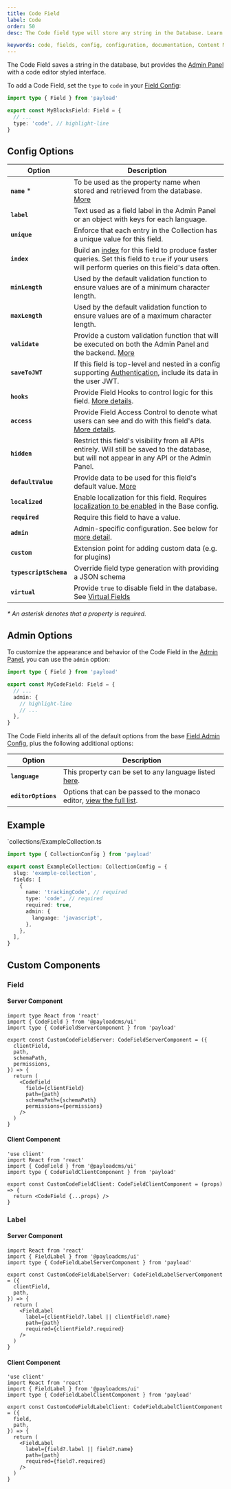```yaml
---
title: Code Field
label: Code
order: 50
desc: The Code field type will store any string in the Database. Learn how to use Code fields, see examples and options.

keywords: code, fields, config, configuration, documentation, Content Management System, cms, headless, javascript, node, react, nextjs
---
```


The Code Field saves a string in the database, but provides the [Admin Panel](../admin/overview) with a code editor styled interface.

<LightDarkImage
  srcLight="https://payloadcms.com/images/docs/fields/code.png"
  srcDark="https://payloadcms.com/images/docs/fields/code-dark.png"
  alt="Shows a Code field in the Payload Admin Panel"
  caption="This field is using the `monaco-react` editor syntax highlighting."
/>

To add a Code Field, set the `type` to `code` in your [Field Config](./overview):

```ts
import type { Field } from 'payload'

export const MyBlocksField: Field = {
  // ...
  type: 'code', // highlight-line
}
```

## Config Options

| Option                 | Description                                                                                                                                                                 |
| ---------------------- | --------------------------------------------------------------------------------------------------------------------------------------------------------------------------- |
| **`name`** \*          | To be used as the property name when stored and retrieved from the database. [More](/docs/fields/overview#field-names)                                                      |
| **`label`**            | Text used as a field label in the Admin Panel or an object with keys for each language.                                                                                     |
| **`unique`**           | Enforce that each entry in the Collection has a unique value for this field.                                                                                                |
| **`index`**            | Build an [index](/docs/database/overview) for this field to produce faster queries. Set this field to `true` if your users will perform queries on this field's data often. |
| **`minLength`**        | Used by the default validation function to ensure values are of a minimum character length.                                                                                 |
| **`maxLength`**        | Used by the default validation function to ensure values are of a maximum character length.                                                                                 |
| **`validate`**         | Provide a custom validation function that will be executed on both the Admin Panel and the backend. [More](/docs/fields/overview#validation)                                |
| **`saveToJWT`**        | If this field is top-level and nested in a config supporting [Authentication](/docs/authentication/overview), include its data in the user JWT.                             |
| **`hooks`**            | Provide Field Hooks to control logic for this field. [More details](../hooks/fields).                                                                                       |
| **`access`**           | Provide Field Access Control to denote what users can see and do with this field's data. [More details](../access-control/fields).                                          |
| **`hidden`**           | Restrict this field's visibility from all APIs entirely. Will still be saved to the database, but will not appear in any API or the Admin Panel.                            |
| **`defaultValue`**     | Provide data to be used for this field's default value. [More](/docs/fields/overview#default-values)                                                                        |
| **`localized`**        | Enable localization for this field. Requires [localization to be enabled](/docs/configuration/localization) in the Base config.                                             |
| **`required`**         | Require this field to have a value.                                                                                                                                         |
| **`admin`**            | Admin-specific configuration. See below for [more detail](#admin-options).                                                                                                  |
| **`custom`**           | Extension point for adding custom data (e.g. for plugins)                                                                                                                   |
| **`typescriptSchema`** | Override field type generation with providing a JSON schema                                                                                                                 |
| **`virtual`**          | Provide `true` to disable field in the database. See [Virtual Fields](https://payloadcms.com/blog/learn-how-virtual-fields-can-help-solve-common-cms-challenges)            |

_\* An asterisk denotes that a property is required._

## Admin Options

To customize the appearance and behavior of the Code Field in the [Admin Panel](../admin/overview), you can use the `admin` option:

```ts
import type { Field } from 'payload'

export const MyCodeField: Field = {
  // ...
  admin: {
    // highlight-line
    // ...
  },
}
```

The Code Field inherits all of the default options from the base [Field Admin Config](./overview#admin-options), plus the following additional options:

| Option              | Description                                                                                                                                                                     |
| ------------------- | ------------------------------------------------------------------------------------------------------------------------------------------------------------------------------- |
| **`language`**      | This property can be set to any language listed [here](https://github.com/microsoft/monaco-editor/tree/main/src/basic-languages).                                               |
| **`editorOptions`** | Options that can be passed to the monaco editor, [view the full list](https://microsoft.github.io/monaco-editor/typedoc/interfaces/editor.IDiffEditorConstructionOptions.html). |

## Example

`collections/ExampleCollection.ts

```ts
import type { CollectionConfig } from 'payload'

export const ExampleCollection: CollectionConfig = {
  slug: 'example-collection',
  fields: [
    {
      name: 'trackingCode', // required
      type: 'code', // required
      required: true,
      admin: {
        language: 'javascript',
      },
    },
  ],
}
```

## Custom Components

### Field

#### Server Component

```tsx
import type React from 'react'
import { CodeField } from '@payloadcms/ui'
import type { CodeFieldServerComponent } from 'payload'

export const CustomCodeFieldServer: CodeFieldServerComponent = ({
  clientField,
  path,
  schemaPath,
  permissions,
}) => {
  return (
    <CodeField
      field={clientField}
      path={path}
      schemaPath={schemaPath}
      permissions={permissions}
    />
  )
}
```

#### Client Component

```tsx
'use client'
import React from 'react'
import { CodeField } from '@payloadcms/ui'
import type { CodeFieldClientComponent } from 'payload'

export const CustomCodeFieldClient: CodeFieldClientComponent = (props) => {
  return <CodeField {...props} />
}
```

### Label

#### Server Component

```tsx
import React from 'react'
import { FieldLabel } from '@payloadcms/ui'
import type { CodeFieldLabelServerComponent } from 'payload'

export const CustomCodeFieldLabelServer: CodeFieldLabelServerComponent = ({
  clientField,
  path,
}) => {
  return (
    <FieldLabel
      label={clientField?.label || clientField?.name}
      path={path}
      required={clientField?.required}
    />
  )
}
```

#### Client Component

```tsx
'use client'
import React from 'react'
import { FieldLabel } from '@payloadcms/ui'
import type { CodeFieldLabelClientComponent } from 'payload'

export const CustomCodeFieldLabelClient: CodeFieldLabelClientComponent = ({
  field,
  path,
}) => {
  return (
    <FieldLabel
      label={field?.label || field?.name}
      path={path}
      required={field?.required}
    />
  )
}
```
